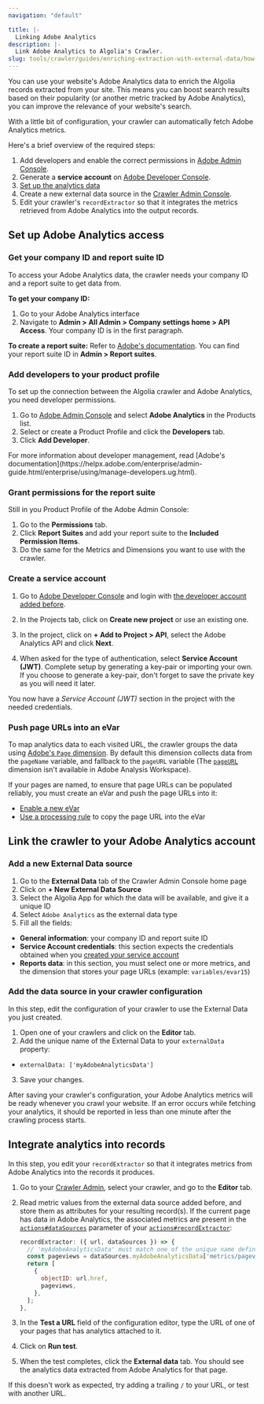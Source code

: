 ```yaml
---
navigation: "default"

title: |-
  Linking Adobe Analytics
description: |-
  Link Adobe Analytics to Algolia's Crawler.
slug: tools/crawler/guides/enriching-extraction-with-external-data/how-to/linking-adobe-analytics
---
```



You can use your website's Adobe Analytics data to enrich the Algolia records extracted from your site. This means you can boost search results based on their popularity (or another metric tracked by Adobe Analytics), you can improve the relevance of your website's search.

With a little bit of configuration, your crawler can automatically fetch Adobe Analytics metrics.

Here's a brief overview of the required steps:

1. Add developers and enable the correct permissions in [Adobe Admin Console](#add-developers-to-your-product-profile).
2. Generate a **service account** on [Adobe Developer Console](#create-a-service-account).
3. [Set up the analytics data](#push-page-urls-into-an-evar)
4. Create a new external data source in the [Crawler Admin Console](#link-the-crawler-to-your-adobe-analytics-account).
5. Edit your crawler's `recordExtractor` so that it integrates the metrics retrieved from Adobe Analytics into the output records.


## Set up Adobe Analytics access

### Get your company ID and report suite ID


To access your Adobe Analytics data, the crawler needs your company ID and a report suite to get data from.

**To get your company ID:**

1. Go to your Adobe Analytics interface
2. Navigate to **Admin > All Admin > Company settings home > API Access**. Your company ID is in the first paragraph.

**To create a report suite:**
Refer to [Adobe's documentation](https://experienceleague.adobe.com/docs/analytics/admin/manage-report-suites/new-report-suite/t-create-a-report-suite.html). You can find your report suite ID in **Admin > Report suites**.

### Add developers to your product profile

To set up the connection between the Algolia crawler and Adobe Analytics, you need developer permissions.

1. Go to [Adobe Admin Console](https://adminconsole.adobe.com/) and select **Adobe Analytics** in the Products list.
2. Select or create a Product Profile and click the **Developers** tab.
3. Click **Add Developer**.

  <Media type="image" id="tools/crawler/guides/external-data/adobe-admin-console.png" alt="" />

<Callout type="info">
  For more information about developer management, read [Adobe's documentation](https://helpx.adobe.com/enterprise/admin-guide.html/enterprise/using/manage-developers.ug.html).
</Callout>

### Grant permissions for the report suite

Still in you Product Profile of the Adobe Admin Console:

1. Go to the **Permissions** tab.
2. Click **Report Suites** and add your report suite to the **Included Permission Items**.
3. Do the same for the Metrics and Dimensions you want to use with the crawler.

  <Media type="image" id="tools/crawler/guides/external-data/adobe-profile-permissions.png" alt="" />

### Create a service account

1. Go to [Adobe Developer Console](https://developer.adobe.com/console/home) and login with [the developer account added before](#add-developers-to-your-product-profile).
2. In the Projects tab, click on **Create new project** or use an existing one.
3. In the project, click on **+ Add to Project > API**, select the Adobe Analytics API and click **Next**.

4. When asked for the type of authentication, select **Service Account (JWT)**. Complete setup by generating a key-pair or importing your own. If you choose to generate a key-pair, don't forget to save the private key as you will need it later.


You now have a *Service Account (JWT)* section in the project with the needed credentials.

  <Media type="image" id="tools/crawler/guides/external-data/adobe-dev-console.png" alt="" />

### Push page URLs into an eVar

To map analytics data to each visited URL, the crawler groups the data using [Adobe's `Page` dimension](https://experienceleague.adobe.com/docs/analytics/components/dimensions/page.html). By default this dimension collects data from the `pageName` variable, and fallback to the `pageURL` variable (The [`pageURL`](https://experienceleague.adobe.com/docs/analytics/implementation/vars/page-vars/pageurl.html) dimension isn't available in Adobe Analysis Workspace).

If your pages are named, to ensure that page URLs can be populated reliably, you must create an eVar and push the page URLs into it:

- [Enable a new eVar](https://experienceleague.adobe.com/docs/analytics/admin/admin-tools/conversion-variables/t-conversion-variables-admin.html)
  <Media type="image" id="tools/crawler/guides/external-data/adobe-create-evar.png" alt="" />
- [Use a processing rule](https://experienceleague.adobe.com/docs/analytics/admin/admin-tools/processing-rules/processing-rules-configuration/t-processing-rules.html) to copy the page URL into the eVar
  <Media type="image" id="tools/crawler/guides/external-data/adobe-create-processing-rule.png" alt="" />

## Link the crawler to your Adobe Analytics account

### Add a new External Data source

1. Go to the **External Data** tab of the Crawler Admin Console home page
2. Click on **+ New External Data Source**
3. Select the Algolia App for which the data will be available, and give it a unique ID
4. Select `Adobe Analytics` as the external data type
5. Fill all the fields:

- **General information**: your company ID and report suite ID
- **Service Account credentials**: this section expects the credentials obtained when you [created your service account](#create-a-service-account)
- **Reports data**: in this section, you must select one or more metrics, and the dimension that stores your page URLs (example: `variables/evar15`)


### Add the data source in your crawler configuration

In this step, edit the configuration of your crawler to use the External Data you just created.

1. Open one of your crawlers and click on the **Editor** tab.
2. Add the unique name of the External Data to your `externalData` property:

- `externalData: ['myAdobeAnalyticsData']`

3. Save your changes.

After saving your crawler's configuration, your Adobe Analytics metrics will be ready whenever you crawl your website. If an error occurs while fetching your analytics, it should be reported in less than one minute after the crawling process starts.

## Integrate analytics into records

In this step, you edit your `recordExtractor` so that it integrates metrics from Adobe Analytics into the records it produces.

1. Go to your [Crawler Admin](https://crawler.algolia.com/), select your crawler, and go to the **Editor** tab.
2. Read metric values from the external data source added before, and store them as attributes for your resulting record(s). If the current page has data in Adobe Analytics, the associated metrics are present in the [`actions#dataSources`](/tools/crawler/apis/configuration/actions#dataSources) parameter of your [`actions#recordExtractor`](/tools/crawler/apis/configuration/actions#recordExtractor):

   ```js
   recordExtractor: ({ url, dataSources }) => {
     // 'myAdobeAnalyticsData' must match one of the unique name defined in 'externalData'
     const pageviews = dataSources.myAdobeAnalyticsData['metrics/pageviews'];
     return [
       {
         objectID: url.href,
         pageviews,
       },
     ];
   },
   ```

3. In the **Test a URL** field of the configuration editor, type the URL of one of your pages that has analytics attached to it.
4. Click on **Run test**.
5. When the test completes, click the **External data** tab. You should see the analytics data extracted from Adobe Analytics for that page.

If this doesn't work as expected, try adding a trailing `/` to your URL, or test with another URL.
